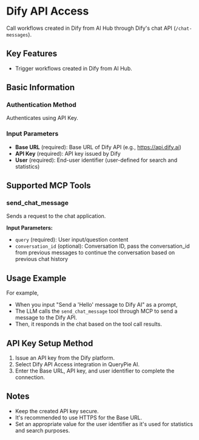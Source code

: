 # Dify API Access

Call workflows created in Dify from AI Hub through Dify's chat API (`/chat-messages`).

## Key Features
- Trigger workflows created in Dify from AI Hub.

## Basic Information

### Authentication Method
Authenticates using API Key.

### Input Parameters
- **Base URL** (required): Base URL of Dify API (e.g., https://api.dify.ai)
- **API Key** (required): API key issued by Dify
- **User** (required): End-user identifier (user-defined for search and statistics)

## Supported MCP Tools

### send_chat_message
Sends a request to the chat application.

**Input Parameters:**
- `query` (required): User input/question content
- `conversation_id` (optional): Conversation ID, pass the conversation_id from previous messages to continue the conversation based on previous chat history

## Usage Example

For example,
- When you input "Send a 'Hello' message to Dify AI" as a prompt,
- The LLM calls the `send_chat_message` tool through MCP to send a message to the Dify API.
- Then, it responds in the chat based on the tool call results.

## API Key Setup Method
1. Issue an API key from the Dify platform.
2. Select Dify API Access integration in QueryPie AI.
3. Enter the Base URL, API key, and user identifier to complete the connection.

## Notes
- Keep the created API key secure.
- It's recommended to use HTTPS for the Base URL.
- Set an appropriate value for the user identifier as it's used for statistics and search purposes. 